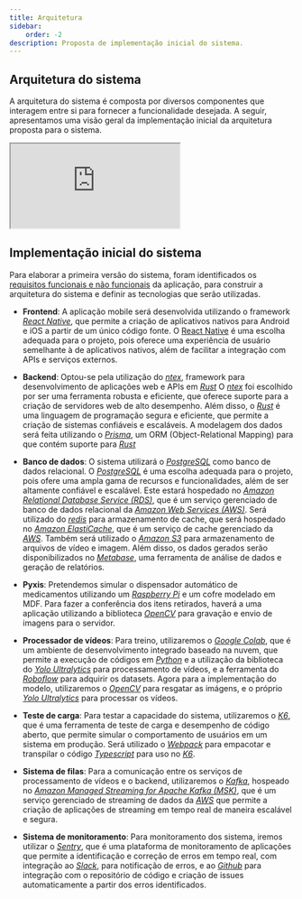 ```yaml
---
title: Arquitetura
sidebar:
    order: -2
description: Proposta de implementação inicial do sistema.
---
```


## Arquitetura do sistema

A arquitetura do sistema é composta por diversos componentes que interagem entre si para fornecer a funcionalidade desejada. A seguir, apresentamos uma visão geral da implementação inicial da arquitetura proposta para o sistema.

<iframe style={{ border: 'none', height: '450px', width: '800px' }} src="https://whimsical.com/embed/4HMkJ3Q4zUPnk7gNcFxp1t@NKBbAEvLSvA5NWfTA7BSfZqJxwLmCD54W"></iframe>

## Implementação inicial do sistema

Para elaborar a primeira versão do sistema, foram identificados os [requisitos funcionais e não funcionais](/2024-1B-T02-EC10-G03/sprint-1/system/requirements/) da aplicação, para construir a arquitetura do sistema e definir as tecnologias que serão utilizadas.

-   **Frontend**: A aplicação mobile será desenvolvida utilizando o framework [_React Native_](https://reactnative.dev/), que permite a criação de aplicativos nativos para Android e iOS a partir de um único código fonte. O [React Native](https://reactnative.dev/) é uma escolha adequada para o projeto, pois oferece uma experiência de usuário semelhante à de aplicativos nativos, além de facilitar a integração com APIs e serviços externos.

-   **Backend**: Optou-se pela utilização do [_ntex_](https://ntex.rs/), framework para desenvolvimento de aplicações web e APIs em [_Rust_](https://www.rust-lang.org/) O [_ntex_](https://ntex.rs/) foi escolhido por ser uma ferramenta robusta e eficiente, que oferece suporte para a criação de servidores web de alto desempenho. Além disso, o [_Rust_](https://www.rust-lang.org/) é uma linguagem de programação segura e eficiente, que permite a criação de sistemas confiáveis e escaláveis. A modelagem dos dados será feita utilizando o [_Prisma_](https://www.prisma.io/), um ORM (Object-Relational Mapping) para que contém suporte para [_Rust_](https://www.rust-lang.org/)

-   **Banco de dados**: O sistema utilizará o [_PostgreSQL_](https://www.postgresql.org/) como banco de dados relacional. O [_PostgreSQL_](https://www.postgresql.org/) é uma escolha adequada para o projeto, pois ofere uma ampla gama de recursos e funcionalidades, além de ser altamente confiável e escalável. Este estará hospedado no [_Amazon Relational Database Service (RDS)_](https://aws.amazon.com/pt/rds/), que é um serviço gerenciado de banco de dados relacional da [_Amazon Web Services (AWS)_](https://aws.amazon.com/). Será utilizado do [_redis_](https://redis.io/) para armazenamento de cache, que será hospedado no [_Amazon ElastiCache_](https://aws.amazon.com/pt/elasticache/), que é um serviço de cache gerenciado da [_AWS_](https://aws.amazon.com/). Também será utilizado o [_Amazon S3_](https://aws.amazon.com/pt/s3/) para armazenamento de arquivos de vídeo e imagem. Além disso, os dados gerados serão disponibilizados no [_Metabase_](https://www.metabase.com/), uma ferramenta de análise de dados e geração de relatórios.

-   **Pyxis**: Pretendemos simular o dispensador automático de medicamentos utilizando um [_Raspberry Pi_](https://www.raspberrypi.com/products/raspberry-pi-5/) e um cofre modelado em MDF. Para fazer a conferência dos itens retirados, haverá a uma aplicação utilizando a biblioteca [_OpenCV_](https://opencv.org/) para gravação e envio de imagens para o servidor.

-   **Processador de vídeos**: Para treino, utilizaremos o [_Google Colab_](https://colab.research.google.com/), que é um ambiente de desenvolvimento integrado baseado na nuvem, que permite a execução de códigos em [_Python_](https://www.python.org/) e a utilização da biblioteca do [_Yolo Ultralytics_](https://docs.ultralytics.com/) para processamento de vídeos, e a ferramenta do [_Roboflow_](https://roboflow.com/) para adquirir os datasets. Agora para a implementação do modelo, utilizaremos o [_OpenCV_](https://opencv.org/) para resgatar as imágens, e o próprio [_Yolo Ultralytics_](https://docs.ultralytics.com/) para processar os vídeos.

-   **Teste de carga**: Para testar a capacidade do sistema, utilizaremos o [_K6_](https://k6.io/), que é uma ferramenta de teste de carga e desempenho de código aberto, que permite simular o comportamento de usuários em um sistema em produção. Será utilizado o [_Webpack_](https://webpack.js.org/) para empacotar e transpilar o código [_Typescript_](https://www.typescriptlang.org/) para uso no [_K6_](https://k6.io/).

-   **Sistema de filas**: Para a comunicação entre os serviços de processamento de vídeos e o backend, utilizaremos o [_Kafka_](https://kafka.apache.org/), hospeado no [_Amazon Managed Streaming for Apache Kafka (MSK)_](https://aws.amazon.com/pt/msk/), que é um serviço gerenciado de streaming de dados da [_AWS_](https://aws.amazon.com/) que permite a criação de aplicações de streaming em tempo real de maneira escalável e segura.

-   **Sistema de monitoramento**: Para monitoramento dos sistema, iremos utilizar o [_Sentry_](https://sentry.io/), que é uma plataforma de monitoramento de aplicações que permite a identificação e correção de erros em tempo real, com integração ao [_Slack_](https://slack.com/), para notificação de erros, e ao [_Github_](https://github.com/) para integração com o repositório de código e criação de issues automaticamente a partir dos erros identificados.
